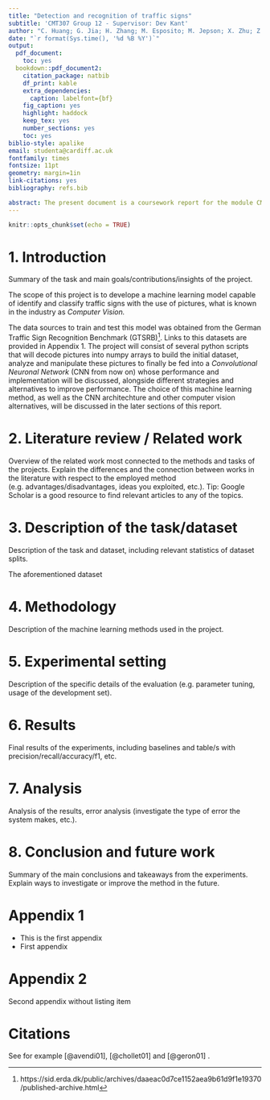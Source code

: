 ```yaml
---
title: "Detection and recognition of traffic signs"
subtitle: 'CMT307 Group 12 - Supervisor: Dev Kant'
author: "C. Huang; G. Jia; H. Zhang; M. Esposito; M. Jepson; X. Zhu; Z. Tang; J. Mendoza"
date: "`r format(Sys.time(), '%d %B %Y')`"
output:
  pdf_document:
    toc: yes
  bookdown::pdf_document2:
    citation_package: natbib
    df_print: kable
    extra_dependencies:
      caption: labelfont={bf}
    fig_caption: yes
    highlight: haddock
    keep_tex: yes
    number_sections: yes
    toc: yes
biblio-style: apalike
email: studenta@cardiff.ac.uk
fontfamily: times
fontsize: 11pt
geometry: margin=1in
link-citations: yes
bibliography: refs.bib

abstract: The present document is a coursework report for the module CMT307 Applied Machine Learning, academic year 2021-2022. This document describes the deployment and implementation of a Convolutional Neural Network used for Computer Vision, with the scope of classifying a set of traffic signs pictures from the German Traffic Sign Recognition Benchmark (GTSRB).
---
```


<!-- set knitr options here -->

```r
knitr::opts_chunk$set(echo = TRUE)
```

<!-- main body starts here -->

\pagebreak



# 1. Introduction {#intro}

Summary of the task and main goals/contributions/insights of the project.

The scope of this project is to develope a machine learning model capable of identify and classify traffic signs with the use of pictures, what is known in the industry as *Computer Vision.*

The data sources to train and test this model was obtained from the German Traffic Sign Recognition Benchmark (GTSRB)[^1]. Links to this datasets are provided in Appendix 1. The project will consist of several python scripts that will decode pictures into numpy arrays to build the initial dataset, analyze and manipulate these pictures to finally be fed into a *Convolutional Neuronal Network* (CNN from now on) whose performance and implementation will be discussed, alongside different strategies and alternatives to improve performance. The choice of this machine learning method, as well as the CNN architechture and other computer vision alternatives, will be discussed in the later sections of this report.


[^1]: https://sid.erda.dk/public/archives/daaeac0d7ce1152aea9b61d9f1e19370/published-archive.html




# 2. Literature review / Related work {#sec:literature}

Overview of the related work most connected to the methods and tasks of the projects. Explain the differences and the connection between works in the literature with respect to the employed method (e.g. advantages/disadvantages, ideas you exploited, etc.).
Tip: Google Scholar is a good resource to find relevant articles to any of the topics.




# 3. Description of the task/dataset

Description of the task and dataset, including relevant statistics of dataset splits.

The aforementioned dataset 



# 4. Methodology

Description of the machine learning methods used in the project.




# 5. Experimental setting

Description of the specific details of the evaluation (e.g. parameter tuning, usage of the development set).




# 6. Results

Final results of the experiments, including baselines and table/s with precision/recall/accuracy/f1, etc.




# 7. Analysis

Analysis of the results, error analysis (investigate the type of error the system makes, etc.).




# 8. Conclusion and future work

Summary of the main conclusions and takeaways from the experiments. Explain ways to investigate or improve the method in the future.















# Appendix 1
- This is the first appendix
- First appendix

\pagebreak




# Appendix 2
Second appendix without listing item

\pagebreak






# Citations 
See for example [@avendi01], [@chollet01] and [@geron01] .





